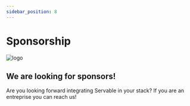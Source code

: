 ```yaml
---
sidebar_position: 8
---
```


# Sponsorship

![logo](/img/polar-bear-4.png)

## We are looking for sponsors!
Are you looking forward integrating Servable in your stack? 
If you are an entreprise you can reach us!